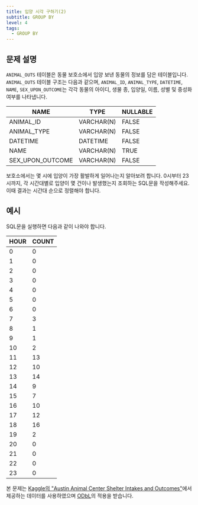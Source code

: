 ```yaml
---
title: 입양 시각 구하기(2)
subtitle: GROUP BY
level: 4
tags:
  - GROUP BY
---
```


## 문제 설명

`ANIMAL_OUTS` 테이블은 동물 보호소에서 입양 보낸 동물의 정보를 담은 테이블입니다. `ANIMAL_OUTS` 테이블 구조는 다음과 같으며, `ANIMAL_ID`, `ANIMAL_TYPE`, `DATETIME`, `NAME`, `SEX_UPON_OUTCOME`는 각각 동물의 아이디, 생물 종, 입양일, 이름, 성별 및 중성화 여부를 나타냅니다.

| NAME             | TYPE       | NULLABLE |
| ---------------- | ---------- | -------- |
| ANIMAL_ID        | VARCHAR(N) | FALSE    |
| ANIMAL_TYPE      | VARCHAR(N) | FALSE    |
| DATETIME         | DATETIME   | FALSE    |
| NAME             | VARCHAR(N) | TRUE     |
| SEX_UPON_OUTCOME | VARCHAR(N) | FALSE    |

보호소에서는 몇 시에 입양이 가장 활발하게 일어나는지 알아보려 합니다. 0시부터 23시까지, 각 시간대별로 입양이 몇 건이나 발생했는지 조회하는 SQL문을 작성해주세요. 이때 결과는 시간대 순으로 정렬해야 합니다.

## 예시

SQL문을 실행하면 다음과 같이 나와야 합니다.

| HOUR | COUNT |
| ---- | ----- |
| 0    | 0     |
| 1    | 0     |
| 2    | 0     |
| 3    | 0     |
| 4    | 0     |
| 5    | 0     |
| 6    | 0     |
| 7    | 3     |
| 8    | 1     |
| 9    | 1     |
| 10   | 2     |
| 11   | 13    |
| 12   | 10    |
| 13   | 14    |
| 14   | 9     |
| 15   | 7     |
| 16   | 10    |
| 17   | 12    |
| 18   | 16    |
| 19   | 2     |
| 20   | 0     |
| 21   | 0     |
| 22   | 0     |
| 23   | 0     |

본 문제는 [Kaggle의 "Austin Animal Center Shelter Intakes and Outcomes"](https://www.kaggle.com/aaronschlegel/austin-animal-center-shelter-intakes-and-outcomes)에서 제공하는 데이터를 사용하였으며 [ODbL](https://opendatacommons.org/licenses/odbl/1.0/)의 적용을 받습니다.
